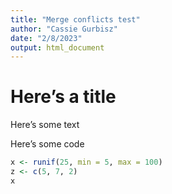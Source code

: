 ```yaml
---
title: "Merge conflicts test"
author: "Cassie Gurbisz"
date: "2/8/2023"
output: html_document
---
```


# Here's a title

Here's some text

Here's some code
```r
x <- runif(25, min = 5, max = 100)
z <- c(5, 7, 2)
x
```

